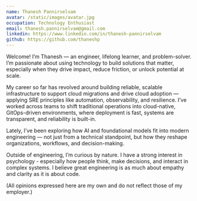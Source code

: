 ```yaml
---
name: Thanesh Pannirselvam
avatar: /static/images/avatar.jpg
occupation: Technology Enthusiast
email: thanesh.pannirselvam@gmail.com
linkedin: https://www.linkedin.com/in/thanesh-pannirselvam
github: https://github.com/thaneshp
---
```


Welcome! I’m Thanesh — an engineer, lifelong learner, and problem-solver. I’m passionate about using technology to build solutions that matter, especially when they drive impact, reduce friction, or unlock potential at scale.

My career so far has revolved around building reliable, scalable infrastructure to support cloud migrations and drive cloud adoption — applying SRE principles like automation, observability, and resilience. I’ve worked across teams to shift traditional operations into cloud-native, GitOps-driven environments, where deployment is fast, systems are transparent, and reliability is built-in.

Lately, I’ve been exploring how AI and foundational models fit into modern engineering — not just from a technical standpoint, but how they reshape organizations, workflows, and decision-making.

Outside of engineering, I’m curious by nature. I have a strong interest in psychology - especially how people think, make decisions, and interact in complex systems. I believe great engineering is as much about empathy and clarity as it is about code.

(All opinions expressed here are my own and do not reflect those of my employer.)
